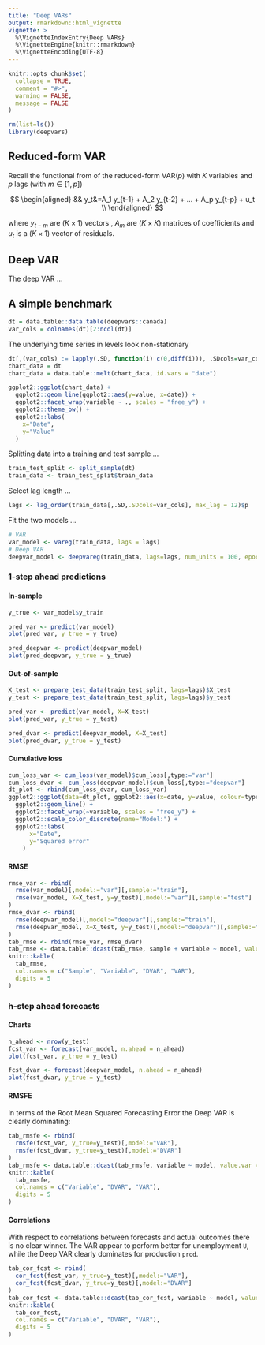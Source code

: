 ```yaml
---
title: "Deep VARs"
output: rmarkdown::html_vignette
vignette: >
  %\VignetteIndexEntry{Deep VARs}
  %\VignetteEngine{knitr::rmarkdown}
  %\VignetteEncoding{UTF-8}
---
```


```r
knitr::opts_chunk$set(
  collapse = TRUE,
  comment = "#>",
  warning = FALSE,
  message = FALSE
)
```

```r
rm(list=ls())
library(deepvars)
```

## Reduced-form VAR 

Recall the functional from of the reduced-form VAR($p$) with $K$ variables and $p$ lags (with $m \in [1,p]$) 

$$
\begin{aligned}
&& y_t&=A_1 y_{t-1} + A_2 y_{t-2} + ... + A_p y_{t-p} + u_t \\
\end{aligned}
$$

where $y_{t-m}$ are $(K \times 1)$ vectors , $A_m$ are $(K \times K)$ matrices of coefficients and $u_t$ is a $(K \times 1)$ vector of residuals. 

## Deep VAR

The deep VAR ...

## A simple benchmark

```r
dt = data.table::data.table(deepvars::canada)
var_cols = colnames(dt)[2:ncol(dt)]
```

The underlying time series in levels look non-stationary 

```r
dt[,(var_cols) := lapply(.SD, function(i) c(0,diff(i))), .SDcols=var_cols]
chart_data = dt
chart_data = data.table::melt(chart_data, id.vars = "date")

ggplot2::ggplot(chart_data) +
  ggplot2::geom_line(ggplot2::aes(y=value, x=date)) +
  ggplot2::facet_wrap(variable ~ ., scales = "free_y") +
  ggplot2::theme_bw() +
  ggplot2::labs(
    x="Date",
    y="Value"
  )
```

Splitting data into a training and test sample ...

```r
train_test_split <- split_sample(dt)
train_data <- train_test_split$train_data
```

Select lag length ...

```r
lags <- lag_order(train_data[,.SD,.SDcols=var_cols], max_lag = 12)$p
```

Fit the two models ...

```r
# VAR
var_model <- vareg(train_data, lags = lags)
# Deep VAR
deepvar_model <- deepvareg(train_data, lags=lags, num_units = 100, epochs=500)
```

### 1-step ahead predictions

#### In-sample

```r
y_true <- var_model$y_train
```

```r
pred_var <- predict(var_model)
plot(pred_var, y_true = y_true)
```

```r
pred_deepvar <- predict(deepvar_model)
plot(pred_deepvar, y_true = y_true)
```

#### Out-of-sample

```r
X_test <- prepare_test_data(train_test_split, lags=lags)$X_test
y_test <- prepare_test_data(train_test_split, lags=lags)$y_test
```


```r
pred_var <- predict(var_model, X=X_test)
plot(pred_var, y_true = y_test)
```

```r
pred_dvar <- predict(deepvar_model, X=X_test)
plot(pred_dvar, y_true = y_test)
```

#### Cumulative loss

```r
cum_loss_var <- cum_loss(var_model)$cum_loss[,type:="var"]
cum_loss_dvar <- cum_loss(deepvar_model)$cum_loss[,type:="deepvar"]
dt_plot <- rbind(cum_loss_dvar, cum_loss_var)
ggplot2::ggplot(data=dt_plot, ggplot2::aes(x=date, y=value, colour=type)) +
  ggplot2::geom_line() +
  ggplot2::facet_wrap(~variable, scales = "free_y") +
  ggplot2::scale_color_discrete(name="Model:") +
  ggplot2::labs(
      x="Date",
      y="Squared error"
    )
```


#### RMSE

```r
rmse_var <- rbind(
  rmse(var_model)[,model:="var"][,sample:="train"],
  rmse(var_model, X=X_test, y=y_test)[,model:="var"][,sample:="test"]
)
rmse_dvar <- rbind(
  rmse(deepvar_model)[,model:="deepvar"][,sample:="train"],
  rmse(deepvar_model, X=X_test, y=y_test)[,model:="deepvar"][,sample:="test"]
)
tab_rmse <- rbind(rmse_var, rmse_dvar)
tab_rmse <- data.table::dcast(tab_rmse, sample + variable ~ model, value.var = "value")
knitr::kable(
  tab_rmse, 
  col.names = c("Sample", "Variable", "DVAR", "VAR"),
  digits = 5
) 
```

### h-step ahead forecasts

#### Charts

```r
n_ahead <- nrow(y_test)
fcst_var <- forecast(var_model, n.ahead = n_ahead)
plot(fcst_var, y_true = y_test)
```

```r
fcst_dvar <- forecast(deepvar_model, n.ahead = n_ahead)
plot(fcst_dvar, y_true = y_test)
```

#### RMSFE 

In terms of the Root Mean Squared Forecasting Error the Deep VAR is clearly dominating:

```r
tab_rmsfe <- rbind(
  rmsfe(fcst_var, y_true=y_test)[,model:="VAR"],
  rmsfe(fcst_dvar, y_true=y_test)[,model:="DVAR"]
)
tab_rmsfe <- data.table::dcast(tab_rmsfe, variable ~ model, value.var = "value")
knitr::kable(
  tab_rmsfe, 
  col.names = c("Variable", "DVAR", "VAR"),
  digits = 5
) 
```

#### Correlations

With respect to correlations between forecasts and actual outcomes there is no clear winner. The VAR appear to perform better for unemployment `U`, while the Deep VAR clearly dominates for production `prod`.

```r
tab_cor_fcst <- rbind(
  cor_fcst(fcst_var, y_true=y_test)[,model:="VAR"],
  cor_fcst(fcst_dvar, y_true=y_test)[,model:="DVAR"]
)
tab_cor_fcst <- data.table::dcast(tab_cor_fcst, variable ~ model, value.var = "value")
knitr::kable(
  tab_cor_fcst, 
  col.names = c("Variable", "DVAR", "VAR"),
  digits = 5
) 
```


